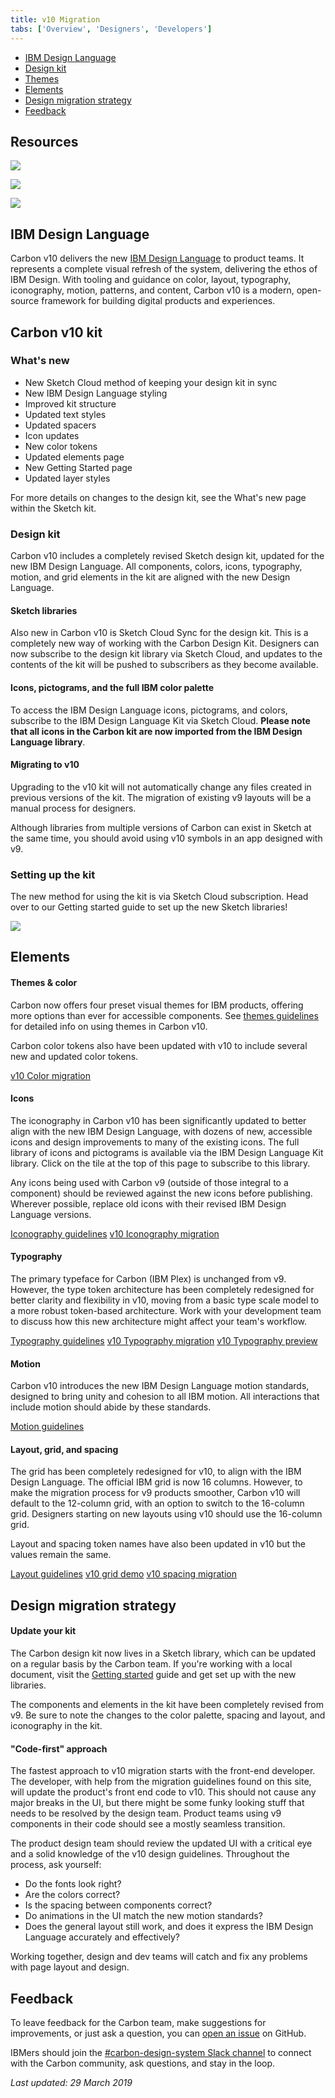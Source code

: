 ```yaml
---
title: v10 Migration
tabs: ['Overview', 'Designers', 'Developers']
---
```


<AnchorLinks>

- [IBM Design Language](#ibm-design-language)
- [Design kit](#design-kit)
- [Themes](#themes)
- [Elements](#elements)
- [Design migration strategy](#design-migration-strategy)
- [Feedback](#feedback)

</AnchorLinks>

## Resources

<GridWrapper col_lg="8" flex="true" bleed="true" className="tile--resource--no-margin">
  <ClickableTile
    title="Subscribe to Carbon Design Kit Library (Sketch Cloud)"
    href="sketch://add-library/cloud/JaVzz"
    type="resource">

![](/images/sketch-icon.png)

  </ClickableTile>

<ClickableTile
    title="Subscribe to IBM Design Language Library (Sketch Cloud)"
    href="sketch://add-library/cloud/75VZZ"
    type="resource">

![](/images/sketch-icon.png)

  </ClickableTile>

<ClickableTile
    title="Download the IBM Grid Template (Sketch Cloud)"
    href="https://sketch.cloud/s/ngV7z"
    type="resource">

![](/images/sketch-icon.png)

  </ClickableTile>
</GridWrapper>

## IBM Design Language

Carbon v10 delivers the new <a href="https://www.ibm.com/design/language/" target="_blank">IBM Design Language</a> to product teams. It represents a complete visual refresh of the system, delivering the ethos of IBM Design. With tooling and guidance on color, layout, typography, iconography, motion, patterns, and content, Carbon v10 is a modern, open-source framework for building digital products and experiences.

## Carbon v10 kit

### What's new


- New Sketch Cloud method of keeping your design kit in sync
- New IBM Design Language styling
- Improved kit structure
- Updated text styles
- Updated spacers
- Icon updates
- New color tokens
- Updated elements page
- New Getting Started page
- Updated layer styles

For more details on changes to the design kit, see the What's new page within the Sketch kit.

### Design kit

Carbon v10 includes a completely revised Sketch design kit, updated for the new IBM Design Language. All components, colors, icons, typography, motion, and grid elements in the kit are aligned with the new Design Language.

#### Sketch libraries

Also new in Carbon v10 is Sketch Cloud Sync for the design kit. This is a completely new way of working with the Carbon Design Kit. Designers can now subscribe to the design kit library via Sketch Cloud, and updates to the contents of the kit will be pushed to subscribers as they become available.    

#### Icons, pictograms, and the full IBM color palette

To access the IBM Design Language icons, pictograms, and colors, subscribe to the IBM Design Language Kit via Sketch Cloud. **Please note that all icons in the Carbon kit are now imported from the IBM Design Language library**.

#### Migrating to v10

Upgrading to the v10 kit will not automatically change any files created in previous versions of the kit. The migration of existing v9 layouts will be a manual process for designers. 

Although libraries from multiple versions of Carbon can exist in Sketch at the same time, you should avoid using v10 symbols in an app designed with v9.


### Setting up the kit

The new method for using the kit is via Sketch Cloud subscription. Head over to our Getting started guide to set up the new Sketch libraries!

<GridWrapper col_lg="8" flex="true" bleed="true" className="tile--resource--no-margin">
<ClickableTile
    title="Getting started"
    href="/getting-started/designers"
    type="resource">

![](/images/sandbox-icon.png)

  </ClickableTile>
</GridWrapper>

## Elements

#### Themes & color

Carbon now offers four preset visual themes for IBM products, offering more options than ever for accessible components. See [themes guidelines](/guidelines/themes) for detailed info on using themes in Carbon v10.

Carbon color tokens also have been updated with v10 to include several new and updated color tokens. 

[v10 Color migration](https://github.com/IBM/carbon-elements/blob/master/docs/migration/10.x-color.md)

#### Icons

The iconography in Carbon v10 has been significantly updated to better align with the new IBM Design Language, with dozens of new, accessible icons and design improvements to many of the existing icons. The full library of icons and pictograms is available via the IBM Design Language Kit library. Click on the tile at the top of this page to subscribe to this library. 

Any icons being used with Carbon v9 (outside of those integral to a component) should be reviewed against the new icons before publishing. Wherever possible, replace old icons with their revised IBM Design Language versions.

[Iconography guidelines](/guidelines/iconography/library)
[v10 Iconography migration](https://github.com/IBM/carbon-elements/blob/master/docs/migration/10.x-icons.md)

#### Typography

The primary typeface for Carbon (IBM Plex) is unchanged from v9. However, the type token architecture has been completely redesigned for better clarity and flexibility in v10, moving from a basic type scale model to a more robust token-based architecture. Work with your development team to discuss how this new architecture might affect your team's workflow.

[Typography guidelines](/guidelines/typography/overview)
[v10 Typography migration](https://github.com/IBM/carbon-elements/blob/master/docs/migration/10.x-type.md)
[v10 Typography preview](https://carbon-elements.netlify.com/type/examples/preview/)

#### Motion

Carbon v10 introduces the new IBM Design Language motion standards, designed to bring unity and cohesion to all IBM motion. All interactions that include motion should abide by these standards. 

[Motion guidelines](/guidelines/motion/basics)

#### Layout, grid, and spacing

The grid has been completely redesigned for v10, to align with the IBM Design Language. The official IBM grid is now 16 columns. However, to make the migration process for v9 products smoother, Carbon v10 will default to the 12-column grid, with an option to switch to the 16-column grid. Designers starting on new layouts using v10 should use the 16-column grid.

Layout and spacing token names have also been updated in v10 but the values remain the same.

[Layout guidelines](/guidelines/layout)
[v10 grid demo](https://carbon-elements.netlify.com/grid/examples/preview/)
[v10 spacing migration](https://github.com/IBM/carbon-elements/blob/master/docs/migration/10.x-layout.md#migrating)

## Design migration strategy

#### Update your kit

The Carbon design kit now lives in a Sketch library, which can be updated on a regular basis by the Carbon team. If you're working with a local document, visit the [Getting started](/getting-started/designers) guide and get set up with the new libraries. 

The components and elements in the kit have been completely revised from v9. Be sure to note the changes to the color palette, spacing and layout, and iconography in the kit.

#### "Code-first" approach

The fastest approach to v10 migration starts with the front-end developer. The developer, with help from the migration guidelines found on this site, will update the product's front end code to v10. This should not cause any major breaks in the UI, but there might be some funky looking stuff that needs to be resolved by the design team. Product teams using v9 components in their code should see a mostly seamless transition.  

The product design team should review the updated UI with a critical eye and a solid knowledge of the v10 design guidelines. Throughout the process, ask yourself: 
- Do the fonts look right? 
- Are the colors correct? 
- Is the spacing between components correct? 
- Do animations in the UI match the new motion standards? 
- Does the general layout still work, and does it express the IBM Design Language accurately and effectively? 

Working together, design and dev teams will catch and fix any problems with page layout and design.

## Feedback

To leave feedback for the Carbon team, make suggestions for improvements, or just ask a question, you can [open an issue](https://github.com/carbon-design-system/carbon-website/issues/new?template=feedback.md&labels=feedback&title=User+feedback+for+Migration+Designers+page) on GitHub.

IBMers should join the [#carbon-design-system Slack channel](https://ibm-studios.slack.com/messages/C0M053VPT/details/) to connect with the Carbon community, ask questions, and stay in the loop.


_Last updated: 29 March 2019_